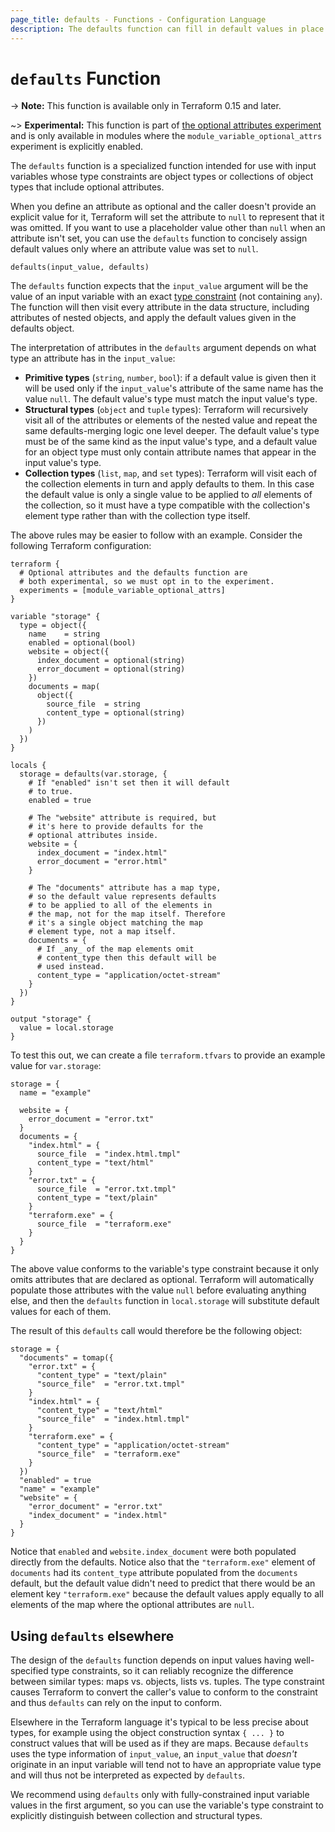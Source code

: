 ```yaml
---
page_title: defaults - Functions - Configuration Language
description: The defaults function can fill in default values in place of null values.
---
```


# `defaults` Function

-> **Note:** This function is available only in Terraform 0.15 and later.

~> **Experimental:** This function is part of
[the optional attributes experiment](/language/expressions/type-constraints#experimental-optional-object-type-attributes)
and is only available in modules where the `module_variable_optional_attrs`
experiment is explicitly enabled.

The `defaults` function is a specialized function intended for use with
input variables whose type constraints are object types or collections of
object types that include optional attributes.

When you define an attribute as optional and the caller doesn't provide an
explicit value for it, Terraform will set the attribute to `null` to represent
that it was omitted. If you want to use a placeholder value other than `null`
when an attribute isn't set, you can use the `defaults` function to concisely
assign default values only where an attribute value was set to `null`.

```
defaults(input_value, defaults)
```

The `defaults` function expects that the `input_value` argument will be the
value of an input variable with an exact [type constraint](/language/expressions/types)
(not containing `any`). The function will then visit every attribute in
the data structure, including attributes of nested objects, and apply the
default values given in the defaults object.

The interpretation of attributes in the `defaults` argument depends on what
type an attribute has in the `input_value`:

* **Primitive types** (`string`, `number`, `bool`): if a default value is given
  then it will be used only if the `input_value`'s attribute of the same
  name has the value `null`. The default value's type must match the input
  value's type.
* **Structural types** (`object` and `tuple` types): Terraform will recursively
  visit all of the attributes or elements of the nested value and repeat the
  same defaults-merging logic one level deeper. The default value's type must
  be of the same kind as the input value's type, and a default value for an
  object type must only contain attribute names that appear in the input
  value's type.
* **Collection types** (`list`, `map`, and `set` types): Terraform will visit
  each of the collection elements in turn and apply defaults to them. In this
  case the default value is only a single value to be applied to _all_ elements
  of the collection, so it must have a type compatible with the collection's
  element type rather than with the collection type itself.

The above rules may be easier to follow with an example. Consider the following
Terraform configuration:

```hcl
terraform {
  # Optional attributes and the defaults function are
  # both experimental, so we must opt in to the experiment.
  experiments = [module_variable_optional_attrs]
}

variable "storage" {
  type = object({
    name    = string
    enabled = optional(bool)
    website = object({
      index_document = optional(string)
      error_document = optional(string)
    })
    documents = map(
      object({
        source_file  = string
        content_type = optional(string)
      })
    )
  })
}

locals {
  storage = defaults(var.storage, {
    # If "enabled" isn't set then it will default
    # to true.
    enabled = true

    # The "website" attribute is required, but
    # it's here to provide defaults for the
    # optional attributes inside.
    website = {
      index_document = "index.html"
      error_document = "error.html"
    }

    # The "documents" attribute has a map type,
    # so the default value represents defaults
    # to be applied to all of the elements in
    # the map, not for the map itself. Therefore
    # it's a single object matching the map
    # element type, not a map itself.
    documents = {
      # If _any_ of the map elements omit
      # content_type then this default will be
      # used instead.
      content_type = "application/octet-stream"
    }
  })
}

output "storage" {
  value = local.storage
}
```

To test this out, we can create a file `terraform.tfvars` to provide an example
value for `var.storage`:

```hcl
storage = {
  name = "example"

  website = {
    error_document = "error.txt"
  }
  documents = {
    "index.html" = {
      source_file  = "index.html.tmpl"
      content_type = "text/html"
    }
    "error.txt" = {
      source_file  = "error.txt.tmpl"
      content_type = "text/plain"
    }
    "terraform.exe" = {
      source_file  = "terraform.exe"
    }
  }
}
```

The above value conforms to the variable's type constraint because it only
omits attributes that are declared as optional. Terraform will automatically
populate those attributes with the value `null` before evaluating anything
else, and then the `defaults` function in `local.storage` will substitute
default values for each of them.

The result of this `defaults` call would therefore be the following object:

```
storage = {
  "documents" = tomap({
    "error.txt" = {
      "content_type" = "text/plain"
      "source_file"  = "error.txt.tmpl"
    }
    "index.html" = {
      "content_type" = "text/html"
      "source_file"  = "index.html.tmpl"
    }
    "terraform.exe" = {
      "content_type" = "application/octet-stream"
      "source_file"  = "terraform.exe"
    }
  })
  "enabled" = true
  "name" = "example"
  "website" = {
    "error_document" = "error.txt"
    "index_document" = "index.html"
  }
}
```

Notice that `enabled` and `website.index_document` were both populated directly
from the defaults. Notice also that the `"terraform.exe"` element of
`documents` had its `content_type` attribute populated from the `documents`
default, but the default value didn't need to predict that there would be an
element key `"terraform.exe"` because the default values apply equally to
all elements of the map where the optional attributes are `null`.

## Using `defaults` elsewhere

The design of the `defaults` function depends on input values having
well-specified type constraints, so it can reliably recognize the difference
between similar types: maps vs. objects, lists vs. tuples. The type constraint
causes Terraform to convert the caller's value to conform to the constraint
and thus `defaults` can rely on the input to conform.

Elsewhere in the Terraform language it's typical to be less precise about
types, for example using the object construction syntax `{ ... }` to construct
values that will be used as if they are maps. Because `defaults` uses the
type information of `input_value`, an `input_value` that _doesn't_ originate
in an input variable will tend not to have an appropriate value type and will
thus not be interpreted as expected by `defaults`.

We recommend using `defaults` only with fully-constrained input variable values
in the first argument, so you can use the variable's type constraint to
explicitly distinguish between collection and structural types.
